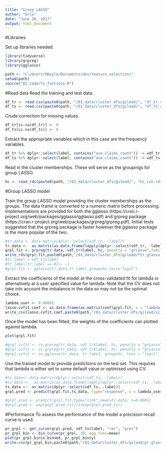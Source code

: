 ```yaml
---
title: "Group LASSO"
author: "Orla"
date: "June 20, 2017"
output: html_document
---
```

#Libraries

Set up libraries needed. 

```r
library(tidyverse)
library(grpreg)
library(gglasso)
```



```r
path <- "C:/Users/ODoyle/Documents/dev/feature_selection/"
setwd(path)
source("02_code/fs_funtions.R")

```


#Read data 
Read the training and test data. 
```r
df_tr <- read.csv(paste0(path, "/01_data/cluster_dfs/gilead/", "df_tr_clust.csv"), stringsAsFactors = FALSE)
df_ts <- read.csv(paste0(path, "/01_data/cluster_dfs/gilead/", "df_ts_clust.csv"), stringsAsFactors = FALSE)


```
Crude correction for missing values. 

```r
df_tr[is.na(df_tr)] <- 0 
df_ts[is.na(df_ts)] <- 0 
```


Extract the appropriate variables which in this case are the frequency variables. 

```r
df_tr %>% dplyr::select(label, contains("ave_claims_count")) -> vdf_tr
df_ts %>% dplyr::select(label, contains("ave_claims_count")) -> vdf_ts

```

Read in the cluster memberships. These will serve as the groupings for group LASSO. 

```r
hc <- read_rds(paste0(path, "/01_data/cluster_dfs/gilead/", "hc_cut.rds"))
```


#Group LASSO model


Train the group LASSO model providing the cluster memberships as the groups. The data frame is converted to a numeric matrix before processing. Implementations are provided for both the gglasso (https://cran.r-project.org/web/packages/gglasso/gglasso.pdf) and grpreg package (https://cran.r-project.org/web/packages/grpreg/grpreg.pdf). Initial tests suggested that the grpreg package is faster however the gglasso package is the more popular of the two. 

```r
#tr_data <- data.matrix(dplyr::select(vdf_tr, -label))
tr_data <-  as.matrix(as.data.frame(lapply(dplyr::select(vdf_tr, -label), as.numeric)))
grpl.fit <- grpreg(tr_data, vdf_tr$label, hc, penalty = "grLasso",family="binomial")
write_rds(grpl.fit,paste0(path,"/01_data/cluster_dfs/gilead/fit_glasso_cluster.rds"))
#tr_label <-vdf_tr$label
#tr_label[tr_label == 0]<- -1
#grpl.fit <- gglasso(tr_data,tr_label,group=hc,loss="logit")
```

Extract the coefficients of the model at the cross-validated fit for lambda or alternatively at a user specified value for lambda. 
Note that the CV does not take into account the imbalance in the data so may not be the optimal choice. 

```r
lambda_user <- 0.00001
lasso.cvfit.coef <- as.data.frame(as.matrix(coef(grpl.fit, s = "lambda.min")))
write_csv(lasso.cvfit.coef,paste0(path,"/01_data/cluster_dfs/gilead/vi_glasso_cluster.csv"))
```

Once the model has been fitted, the weights of the coefficients can plotted against lambda. 
```r
plot(grpl.fit)

```

```r
#grpl.cvfit <- cv.grpreg(tr_data, vdf_tr$label, hc, penalty = "grLasso",family="binomial", nfolds = 5)
#grpl.cvfit <- cv.grpreg(tr_data, vdf_tr$label, hc, penalty = "grLasso",family="binomial", nfolds = 5)
#grpl.cvfit <- cv.gglasso(tr_data, tr_label, group=hc, loss = "logit", pred.loss = "loss", nfolds = 5)
```


Use the trained model to provide predictions on the test set. This requires that lambda is either set to some default value or optimised using CV. 

```r
#ts_data<- data.matrix(dplyr::select(vdf_ts, -label))
#ts_data <-  as.matrix(as.data.frame(lapply(dplyr::select(vdf_ts, -label), as.numeric)))
ts_data <-  as.matrix(dplyr::select(vdf_ts, -label))
grpl.pred <- predict(grpl.fit,ts_data, type="response", s = lambda_user)

#grpl.pred <- predict(grpl.fit,type="link",newx=ts_data, s=0.0001)
#grpl.prob <- exp(grpl.pred_ts)/(1+exp(grpl.pred_ts))
``` 

#Performance
To assess the performance of the model a precision-recall curve is used. 

```r
pr_grpl <- get_curve(grpl.pred, vdf_ts$label, "rec", "prec")
pr_grpl_bin <- bin_curve(pr_grpl, 20, agg_func=mean)
plot(pr_grpl_bin$x_binned, pr_grpl_bin$y)
write.csv(pr_grpl_bin,paste0(path,"/01_data/cluster_dfs/gilead/pr_glasso_cluster.csv"))
```



